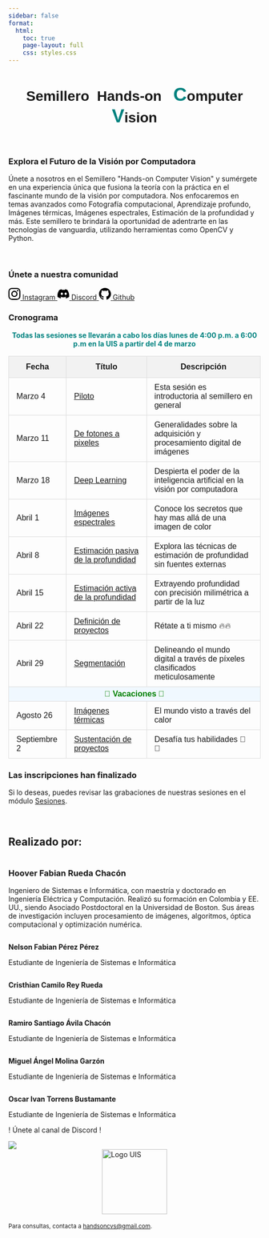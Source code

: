 ```yaml
---
sidebar: false
format:
  html:
    toc: true
    page-layout: full
    css: styles.css
---
```


```{=html}
<div style="text-align: center;">
   <h1 style="font-family:  'Reem Kufi Ink' ,sans-serif;">
         Semillero&nbsp;&nbsp;Hands-on&nbsp;&nbsp; <span style="color: #00827F;font-size: calc(1.8rem + 0.9vw);">C</span>omputer <span style="color: #00827F;font-size: calc(1.8rem + 0.9vw);">V</span>ision
    </h1>
</div>
<section class="imagecarousel">
      <img src="/images/lidar.webp" alt="" />   
      <img src="/images/thermal.jpg" alt="" />
      <img src="/images/spectral.png" alt="" />    
      <img src="/images/material.png" alt="" />
      <img src="/images/mobile.jpg" alt="" />
</section>

<main>
<section class="join">
    <h3>Explora el Futuro de la Visión por Computadora</h3>
    <p>
        Únete a nosotros en el Semillero "Hands-on Computer Vision" y sumérgete en una experiencia única que fusiona la teoría con la práctica en el fascinante mundo de la visión por computadora. Nos enfocaremos en temas avanzados como Fotografía computacional, Aprendizaje profundo, Imágenes térmicas, Imágenes espectrales, Estimación de la profundidad y más. Este semillero te brindará la oportunidad de adentrarte en las tecnologías de vanguardia, utilizando herramientas como OpenCV y Python.
    </p>
    <br>
</section>

<section class="social-media-section">
<h3>Únete a nuestra comunidad</h3>
<div class="social-links">
		 <a id="instagram" href="https://www.instagram.com/" target="_blank" class="social-btn flex-center">
        <svg viewBox="0 0 24 24" height="24" width="24" xmlns="http://www.w3.org/2000/svg"><path d="M12 2.163c3.204 0 3.584.012 4.849.07 1.366.062 2.633.334 3.608 1.309.975.975 1.247 2.242 1.309 3.608.058 1.265.069 1.645.069 4.849s-.011 3.584-.069 4.849c-.062 1.366-.334 2.633-1.309 3.608-.975.975-2.242 1.247-3.608 1.309-1.265.058-1.645.069-4.849.069s-3.584-.011-4.849-.069c-1.366-.062-2.633-.334-3.608-1.309-.975-.975-1.247-2.242-1.309-3.608-.058-1.265-.069-1.645-.069-4.849s.011-3.584.069-4.849c.062-1.366.334-2.633 1.309-3.608.975-.975 2.242-1.247 3.608-1.309 1.265-.058 1.645-.069 4.849-.069m0-2.163c-3.257 0-3.67.012-4.947.07-1.905.086-3.654.796-4.906 2.049-1.252 1.252-1.963 3.001-2.049 4.906-.058 1.277-.07 1.69-.07 4.947s.012 3.67.07 4.947c.086 1.905.796 3.654 2.049 4.906 1.252 1.252 3.001 1.963 4.906 2.049 1.277.058 1.69.07 4.947.07s3.67-.012 4.947-.07c1.905-.086 3.654-.796 4.906-2.049 1.252-1.252 1.963-3.001 2.049-4.906.058-1.277.07-1.69.07-4.947s-.012-3.67-.07-4.947c-.086-1.905-.796-3.654-2.049-4.906-1.252-1.252-3.001-1.963-4.906-2.049-1.277-.058-1.69-.07-4.947-.07zm0 5.838c-3.381 0-6.126 2.745-6.126 6.126s2.745 6.126 6.126 6.126 6.126-2.745 6.126-6.126-2.745-6.126-6.126-6.126zm0 10.126c-2.21 0-4-1.79-4-4s1.79-4 4-4 4 1.79 4 4-1.79 4-4 4zm6.406-11.845c-.796 0-1.44.645-1.44 1.44s.645 1.44 1.44 1.44 1.44-.645 1.44-1.44-.645-1.44-1.44-1.44z"/></svg>
        <span>Instagram</span>
    </a>

    <a id="discord" href="https://discord.gg/scgwtA9f4E" target="_blank" class="social-btn flex-center">
        <svg viewBox="0 0 24 24" height="24" width="24" xmlns="http://www.w3.org/2000/svg"><path d="M20.317 4.369a19.791 19.791 0 00-4.885-1.515.074.074 0 00-.079.037c-.211.375-.444.864-.61 1.251-1.844-.278-3.68-.278-5.486 0-.173-.404-.42-.902-.63-1.277a.077.077 0 00-.078-.037 19.736 19.736 0 00-4.886 1.515.07.07 0 00-.033.027c-3.08 4.6-3.922 9.086-3.503 13.516a.081.081 0 00.031.055 19.969 19.969 0 005.988 3.06.073.073 0 00.079-.028c.462-.633.873-1.3 1.226-2.002a.076.076 0 00-.041-.107 12.39 12.39 0 01-1.773-.832.078.078 0 01-.008-.13c.119-.089.238-.178.353-.268a.073.073 0 01.075-.01c3.717 1.676 7.735 1.676 11.397 0a.073.073 0 01.077.009c.115.09.234.18.353.268a.078.078 0 01-.006.13 12.298 12.298 0 01-1.774.832.075.075 0 00-.04.107c.36.701.772 1.368 1.229 2.002a.075.075 0 00.079.028 19.93 19.93 0 005.989-3.06.077.077 0 00.031-.055c.499-5.087-.768-9.545-3.51-13.543a.064.064 0 00-.032-.025zm-11.533 9.787c-1.18 0-2.153-1.083-2.153-2.419 0-1.337.956-2.421 2.153-2.421 1.196 0 2.166 1.093 2.153 2.42 0 1.337-.956 2.42-2.153 2.42zm7.689 0c-1.18 0-2.153-1.083-2.153-2.419 0-1.337.956-2.421 2.153-2.421 1.197 0 2.167 1.093 2.153 2.42 0 1.337-.956 2.42-2.153 2.42z"/></svg>
        <span>Discord</span>
    </a>

    <a id="github" href="https://github.com/semilleroCV" target="_blank" class="social-btn flex-center">
        <svg viewBox="0 0 24 24" height="24" width="24" xmlns="http://www.w3.org/2000/svg"><path d="M12 0c-6.626 0-12 5.373-12 12 0 5.302 3.438 9.8 8.207 11.387.599.111.793-.261.793-.577v-2.234c-3.338.726-4.033-1.416-4.033-1.416-.546-1.387-1.333-1.756-1.333-1.756-1.089-.745.083-.729.083-.729 1.205.084 1.839 1.237 1.839 1.237 1.07 1.834 2.807 1.304 3.492.997.107-.775.418-1.305.762-1.604-2.665-.305-5.467-1.334-5.467-5.931 0-1.311.469-2.381 1.236-3.221-.124-.303-.535-1.524.117-3.176 0 0 1.008-.322 3.301 1.23.957-.266 1.983-.399 3.003-.404 1.02.005 2.047.138 3.006.404 2.291-1.552 3.297-1.23 3.297-1.23.653 1.653.242 2.874.118 3.176.77.84 1.235 1.911 1.235 3.221 0 4.609-2.807 5.624-5.479 5.921.43.372.823 1.102.823 2.222v3.293c0 .319.192.694.801.576 4.765-1.589 8.199-6.086 8.199-11.386 0-6.627-5.373-12-12-12z"></path></svg>
        <span>Github</span>
    </a>
</div>
</section>

<section class="upcoming-sessions">
    <h3>Cronograma</h3>
    <p style="text-align: center; color: #00827F;font-weight: bold">Todas las sesiones se llevarán a cabo los días lunes de 4:00 p.m. a 6:00 p.m en la UIS a partir del 4 de marzo</p>
    <table style="width: 100%; border-collapse: collapse; font-family: Arial, sans-serif;">
        <thead>
            <tr style="background-color: #f2f2f2;">
                <th style="padding: 12px 15px; border: 1px solid #ddd;">Fecha</th>
                <th style="padding: 12px 15px; border: 1px solid #ddd;">Título</th>
                <th style="padding: 12px 15px; border: 1px solid #ddd;">Descripción</th>
            </tr>
        </thead>
        <tbody>
            <tr style="transition: background-color 0.3s ease;">
                <td style="padding: 10px 15px; border: 1px solid #ddd;">Marzo 4</td>
                <td style="padding: 10px 15px; border: 1px solid #ddd;"><a href="Sesiones/sesion1.html">Piloto</a></td>
                <td style="padding: 10px 15px; border: 1px solid #ddd;">Esta sesión es introductoria al semillero en general </td>
            </tr>
            <tr style="transition: background-color 0.3s ease;">
                <td style="padding: 10px 15px; border: 1px solid #ddd;">Marzo 11</td>
                <td style="padding: 10px 15px; border: 1px solid #ddd;"><a href="Sesiones/sesion2.html">De fotones a pixeles</a></td>
                <td style="padding: 10px 15px; border: 1px solid #ddd;">Generalidades sobre la adquisición y procesamiento digital de imágenes</td>
            </tr>
            <tr style="transition: background-color 0.3s ease;">
                <td style="padding: 10px 15px; border: 1px solid #ddd;">Marzo 18</td>
                <td style="padding: 10px 15px; border: 1px solid #ddd;"><a href="Sesiones/sesion3.html">Deep Learning</a></td>
                <td style="padding: 10px 15px; border: 1px solid #ddd;">Despierta el poder de la inteligencia artificial en la visión por computadora</td>
            </tr>
            <tr style="transition: background-color 0.3s ease;">
                <td style="padding: 10px 15px; border: 1px solid #ddd;">Abril 1</td>
                <td style="padding: 10px 15px; border: 1px solid #ddd;"><a href="Sesiones/sesion4.html">Imágenes espectrales</a></td>
                <td style="padding: 10px 15px; border: 1px solid #ddd;">Conoce los secretos que hay mas allá de una imagen de color</td>
            </tr>
            <tr style="transition: background-color 0.3s ease;">
                <td style="padding: 10px 15px; border: 1px solid #ddd;">Abril 8</td>
                <td style="padding: 10px 15px; border: 1px solid #ddd;"><a href="Sesiones/sesion5.html">Estimación pasiva de la profundidad</a></td>
                <td style="padding: 10px 15px; border: 1px solid #ddd;">Explora las técnicas de estimación  de profundidad sin fuentes externas</td>
            </tr>
            <tr style="transition: background-color 0.3s ease;">
                <td style="padding: 10px 15px; border: 1px solid #ddd;">Abril 15</td>
                <td style="padding: 10px 15px; border: 1px solid #ddd;"><a href="Sesiones/sesion6.html">Estimación activa de la profundidad</a></td>
                <td style="padding: 10px 15px; border: 1px solid #ddd;">Extrayendo profundidad con precisión milimétrica a partir de la luz</td>
            </tr>
            <tr style="transition: background-color 0.3s ease;">
                <td style="padding: 10px 15px; border: 1px solid #ddd;">Abril 22</td>
                <td style="padding: 10px 15px; border: 1px solid #ddd;"><a href="Sesiones/sesion10.html">Definición de proyectos</a></td>
                <td style="padding: 10px 15px; border: 1px solid #ddd;">Rétate a ti mismo 🔥🔥</td>
            </tr>
            <tr style="transition: background-color 0.3s ease;">
                <td style="padding: 10px 15px; border: 1px solid #ddd;">Abril 29</td>
                <td style="padding: 10px 15px; border: 1px solid #ddd;"><a href="Sesiones/sesion7.html">Segmentación</a></td>
                <td style="padding: 10px 15px; border: 1px solid #ddd;">Delineando el mundo digital a través de píxeles clasificados meticulosamente</td>
            </tr>
            <!-- New vacation row -->
            <tr style="background-color: #f0f8ff; transition: background-color 0.3s ease;">
                <td colspan="3" style="padding: 5px; border: 1px solid #ddd; text-align: center; font-weight: bold; color: green;">
                    <span style="font-size: 0,9em;">🌴 Vacaciones 🌴</span><br>
                </td>
            </tr>
            <tr style="transition: background-color 0.3s ease;">
                <td style="padding: 10px 15px; border: 1px solid #ddd;">Agosto 26</td>
                <td style="padding: 10px 15px; border: 1px solid #ddd;"><a href="Sesiones/sesion8.html">Imágenes térmicas</a></td>
                <td style="padding: 10px 15px; border: 1px solid #ddd;">El mundo visto a través del calor</td>
            </tr>
            <tr style="transition: background-color 0.3s ease;">
                <td style="padding: 10px 15px; border: 1px solid #ddd;">Septiembre 2</td>
                <td style="padding: 10px 15px; border: 1px solid #ddd;"><a href="Sesiones/sesion10.html">Sustentación de proyectos</a></td>
                <td style="padding: 10px 15px; border: 1px solid #ddd;">Desafía tus habilidades 🚀 🚀 </td>
            </tr>
        </tbody>
    </table>
</section>
<section class="join">
    <h3>Las inscripciones han finalizado</h3>
    <p>
         Si lo deseas, puedes revisar las grabaciones de nuestras sesiones en el módulo <a href="sesiones.qmd">Sesiones</a>.
    </p>
    <br>
</section>
<h2>Realizado por:</h2>
<section class="professor-section">
    <img src="/images/profesor.png" alt="" class="professor-image">
    <section class="professor-description">
        <h3>Hoover Fabian Rueda Chacón</h3>
        <p>
            Ingeniero de Sistemas e Informática, con maestría y doctorado en Ingeniería Eléctrica y Computación. Realizó su formación en Colombia y EE. UU., siendo Asociado Postdoctoral en la Universidad de Boston. Sus áreas de investigación incluyen procesamiento de imágenes, algoritmos, óptica computacional y optimización numérica.
        </p>
    </section>
</section>
<section class="student-section">
    <section class="student-container">
        <img src="/images/fabian.png" alt="" class="student-image">
        <section class="student-description">
            <p class="student"><b>Nelson Fabian Pérez Pérez</b></p>
            <p>Estudiante de Ingeniería de Sistemas e Informática</p>
        </section>
    </section>
    <section class="student-container">
        <img src="/images/cristian.jpg" alt="" class="student-image">
        <section class="student-description">
            <p class="student"><b>Cristhian Camilo Rey Rueda</b></p>
            <p>Estudiante de Ingeniería de Sistemas e Informática</p>
        </section>
    </section>
    <section class="student-container">
        <img src="/images/ramiro.jpeg" alt="" class="student-image">
        <section class="student-description">
            <p class="student"><b>Ramiro Santiago Ávila Chacón</b></p>
            <p>Estudiante de Ingeniería de Sistemas e Informática</p>
        </section>
    </section>
    <section class="student-container">
        <img src="/images/miguel.png" alt="" class="student-image">
        <section class="student-description">
            <p class="student"><b>Miguel Ángel Molina Garzón</b></p>
            <p>Estudiante de Ingeniería de Sistemas e Informática</p>
        </section>
    </section>
    <section class="student-container">
        <img src="/images/oscar.jpg" alt="" class="student-image">
        <section class="student-description">
            <p class="student"><b>Oscar Ivan Torrens Bustamante</b></p>
            <p>Estudiante de Ingeniería de Sistemas e Informática</p>
        </section>
    </section>
    <section >
        <p class="modalButton">! Únete al canal de Discord !</p>
        <div class="triangleIcon"></div>
        <a class="fixedButton" href="https://discord.gg/MkCpdsHZzJ" target="_blank">
         <img class="roundedFixedBtn" src="/images/discord.png"></img>
        </a>
    </section>
</section>

</main>
<footer>
   <img src="uis.png" alt="Logo UIS" style="width: 130px; display: block; margin-left: auto; margin-right: auto;">
    <br>
    <small>Para consultas, contacta a <a target="_blank" href="https://mail.google.com/mail/u/0/?view=cm&fs=1&to=Handsoncvs@gmail.com">handsoncvs@gmail.com</a>.</small>
</footer>
```